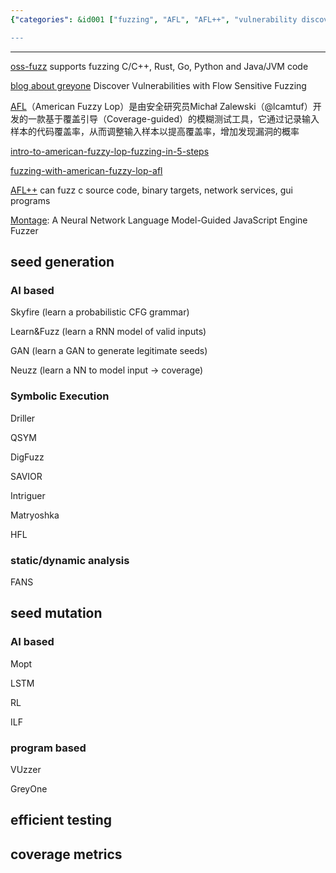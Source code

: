 ```yaml
---
{"categories": &id001 ["fuzzing", "AFL", "AFL++", "vulnerability discovery", "seed generation", "Skyfire", "Learn&Fuzz", "static analysis", "dynamic analysis", "LSTM", "RL", "ILF", "VUzzer", "GreyOne", "efficiency metrics", "software testing"], "category": "Software Testing Efficiency Metrics", "date": "2022-12-07 12:43:26", "description": "This article delves into the world of fuzzing tools like AFL and AFL++ for identifying vulnerabilities. It also covers seed generation techniques such as Skyfire and Learn&Fuzz. Furthermore, it explores static and dynamic analysis methods including LSTM, RL, ILF, VUzzer, GreyOne, and discusses efficiency metrics in software testing.", "tags": *id001, "title": "0day exploits, AFL(american fuzzy lop), AFL++"}

---
```


------

[oss-fuzz](https://github.com/google/oss-fuzz) supports fuzzing C/C++, Rust, Go, Python and Java/JVM code

[blog about greyone](https://blog.csdn.net/Eastmount/article/details/107825286) Discover Vulnerabilities with Flow Sensitive Fuzzing

[AFL](https://github.com/google/afl)（American Fuzzy Lop）是由安全研究员Michał Zalewski（@lcamtuf）开发的一款基于覆盖引导（Coverage-guided）的模糊测试工具，它通过记录输入样本的代码覆盖率，从而调整输入样本以提高覆盖率，增加发现漏洞的概率

[intro-to-american-fuzzy-lop-fuzzing-in-5-steps](https://countuponsecurity.com/2018/03/07/intro-to-american-fuzzy-lop-fuzzing-in-5-steps/)

[fuzzing-with-american-fuzzy-lop-afl](https://labs.nettitude.com/blog/fuzzing-with-american-fuzzy-lop-afl/#:~:text=Fuzzing%20with%20American%20Fuzzy%20Lop%20%28AFL%29%201%201.,2.%20Run%20our%20instrumented%20%E2%80%9Ctar%E2%80%9D%20binary%3A%20%E2%80%93%20~%2Ftar-1.28%2Fsrc%2Ftar)

[AFL++](https://github.com/AFLplusplus/AFLplusplus) can fuzz c source code, binary targets, network services, gui programs

[Montage](https://github.com/WSP-LAB/Montage): A Neural Network Language Model-Guided JavaScript Engine Fuzzer

## seed generation

### AI based

Skyfire (learn a probabilistic CFG grammar)

Learn&Fuzz (learn a RNN model of valid inputs)

GAN (learn a GAN to generate legitimate seeds)

Neuzz (learn a NN to model input -> coverage)

### Symbolic Execution

Driller

QSYM

DigFuzz

SAVIOR

Intriguer

Matryoshka

HFL

### static/dynamic analysis

FANS

## seed mutation

### AI based

Mopt

LSTM

RL

ILF

### program based

VUzzer

GreyOne

## efficient testing

## coverage metrics

